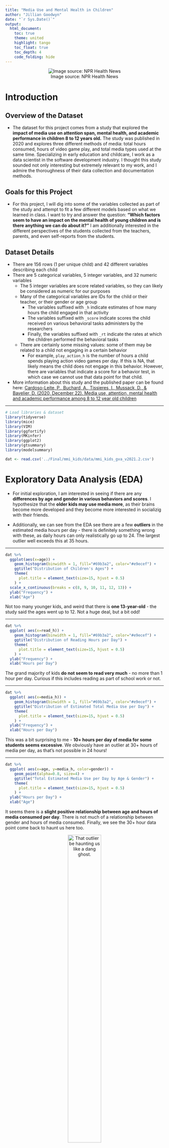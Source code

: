```yaml
---
title: "Media Use and Mental Health in Children"
author: "Jillian Goodwyn"
date: "`r Sys.Date()`"
output: 
  html_document:
    toc: true
    theme: united
    highlight: tango
    toc_float: true
    toc_depth: 4
    code_folding: hide
---
```


<center>![Image source: NPR Health News](https://media.npr.org/assets/img/2010/07/07/tvkid-a7f2bd2de5928a18877644bca7d380c909ed0501-s1100-c50.jpg)</center>

# Introduction

## Overview of the Dataset

-   The dataset for this project comes from a study that explored the **impact of media use on attention span, mental health, and academic performance in children 8 to 12 years old.** The study was published in 2020 and explores three different methods of media: total hours consumed, hours of video game play, and total media types used at the same time. Specializing in early education and childcare, I work as a data scientist in the software development industry. I thought this study sounded not only interesting but extremely relevant to my work, and I admire the thoroughness of their data collection and documentation methods.

## Goals for this Project

-   For this project, I will dig into some of the variables collected as part of the study and attempt to fit a few different models based on what we learned in class. I want to try and answer the question: **"Which factors seem to have an impact on the mental health of young children and is there anything we can do about it?"** I am additionally interested in the different perspectives of the students collected from the teachers, parents, and even self-reports from the students.

## Dataset Details

-   There are 156 rows (1 per unique child) and 42 different variables describing each child
-   There are 5 categorical variables, 5 integer variables, and 32 numeric variables
    -   The 5 integer variables are score related variables, so they can likely be considered as numeric for our purposes
    -   Many of the categorical variables are IDs for the child or their teacher, or their gender or age group
        -   The variables suffixed with `_h` indicate estimates of how many hours the child engaged in that activity
        -   The variables suffixed with `_score` indicate scores the child received on various behavioral tasks administers by the researchers
        -   Finally, the variables suffixed with `_rt` indicate the rates at which the children performed the behavioral tasks
    -   There are certainly some missing values: some of them may be related to a child not engaging in a certain behavior
        -   For example, `play_action_h` is the number of hours a child spends playing action video games per day. If this is NA, that likely means the child does not engage in this behavior. However, there are variables that indicate a score for a behavior test, in which case we cannot use that data point for that child.
-   More information about this study and the published paper can be found here: [Cardoso-Leite, P., Buchard, A., Tissieres, I., Mussack, D., & Bavelier, D. (2020, December 22). Media use, attention, mental health and academic performance among 8 to 12 year old children](https://psyarxiv.com/bhnam/)

------------------------------------------------------------------------

```r
# Load libraries & dataset
library(tidyverse)
library(mice)
library(VIM)
library(ggfortify)
library(MKinfer)
library(ggplot2)
library(gtsummary)
library(modelsummary)

dat <- read.csv('../Final/mmi_kids/data/mmi_kids_gva_v2021.2.csv')
```

# Exploratory Data Analysis (EDA)

-   For initial exploration, I am interested in seeing if there are any **differences by age and gender in various behaviors and scores**. I hypothesize that the **older kids may use media more**, as their brains become more developed and they become more interested in socializig with their friends.

-   Additionally, we can see from the EDA see there are a few **outliers** in the estimated media hours per day - there is definitely something wrong with these, as daily hours can only realistically go up to 24. The largest outlier well exceeds this at 35 hours.

------------------------------------------------------------------------

```r
dat %>%
  ggplot(aes(x=age)) +
    geom_histogram(binwidth = 1, fill="#69b3a2", color="#e9ecef") +
    ggtitle("Distribution of Children's Ages") +
    theme(
      plot.title = element_text(size=15, hjust = 0.5)
    ) +
  scale_x_continuous(breaks = c(8, 9, 10, 11, 12, 13)) +
  ylab("Frequency") +
  xlab("Age")
```

Not too many younger kids, and weird that there is **one 13-year-old** - the study said the ages went up to 12. Not a huge deal, but a bit odd!

------------------------------------------------------------------------

```r
dat %>%
  ggplot( aes(x=read_h)) +
    geom_histogram(binwidth = 1, fill="#69b3a2", color="#e9ecef") +
    ggtitle("Distribution of Reading Hours per Day") +
    theme(
      plot.title = element_text(size=15, hjust = 0.5)
    ) +
  ylab("Frequency") +
  xlab("Hours per Day")
```

The grand majority of kids **do not seem to read very much** - no more than 1 hour per day. Curious if this includes reading as part of school work or not.

------------------------------------------------------------------------

```r
dat %>%
  ggplot( aes(x=media_h)) +
    geom_histogram(binwidth = 1, fill="#69b3a2", color="#e9ecef") +
    ggtitle("Distribution of Estimated Total Media Use per Day") +
    theme(
      plot.title = element_text(size=15, hjust = 0.5)
    ) +
  ylab("Frequency") +
  xlab("Hours per Day")
```

This was a bit surprising to me - **10+ hours per day of media for some students seems excessive**. We obviously have an outlier at 30+ hours of media per day, as that's not possible in 24 hours!

------------------------------------------------------------------------

```r
dat %>%
  ggplot( aes(x=age, y=media_h, color=gender)) +
    geom_point(alpha=0.8, size=4) +
    ggtitle("Total Estimated Media Use per Day by Age & Gender") +
    theme(
      plot.title = element_text(size=15, hjust = 0.5)
    ) +
  ylab("Hours per Day") +
  xlab("Age")
```

It seems there is a **slight positive relationship between age and hours of media consumed per day**. There is not much of a relationship between gender and hours of media consumed. Finally, we see the 30+ hour data point come back to haunt us here too.

<center>![That outlier be haunting us like a dang ghost.](https://media.tenor.com/u1p3ddl1iT4AAAAd/ghost-dance-summer-camp-island.gif){width="50%"}</center>

------------------------------------------------------------------------

```r
dat %>%
  ggplot( aes(x=k6_score, y=play_nonaction_h, color=gender)) +
    geom_point(alpha=0.8, size=4) +
    ggtitle("Non-Action Video Game Hours per Day by Distress Score & Gender") +
    theme(
      plot.title = element_text(size=15, hjust = 0.5)
    ) +
  ylab("Hours per Day") +
  xlab("Distress Score")
```

Looking at just **non-action video game play**, we see females leading the pack with the higher hours played. However, we see **males at the high end of distress**. Overall, the data points are rather spread and I would be hesitant to make any sweeping conclusions here without more data to back them up.

<center>![...does cooking in Breath of the Wild count as non-action game play??](https://64.media.tumblr.com/7a5f3925e8e8351619759a2a9566bb03/tumblr_omsjs7eiVk1r85hlio1_r1_540.gif)</center>

------------------------------------------------------------------------

```r
dat %>%
  ggplot( aes(x=k6_score, y=play_action_h, color=gender)) +
    geom_point(alpha=0.8, size=4) +
    ggtitle("Action Video Game Hours per Day by\nDistress Score & Gender") +
    theme(
      plot.title = element_text(size=15, hjust = 0.5)
    ) +
  ylab("Hours per Day") +
  xlab("Distress Score")
```

Looking at hours of **action video games played per day**, we see almost exclusively **males** at the high ends for both hours played and distress scores. Video game play and gender might be good candidates for explanatory variables later on in this analysis!

<center>![Action games, AKA lots of BOOM POW BAM explosions n\' stuff!](https://j.gifs.com/n54MRD.gif)</center>

------------------------------------------------------------------------

```r
dat %>%
  ggplot( aes(x=mw_score, y=play_action_h, color=gender)) +
    geom_point( alpha=0.8, size=4) +
    ggtitle("Action Video Game Hours per Day by\nMind Wandering Score & Gender") +
    theme(
      plot.title = element_text(size=15, hjust = 0.5)
    ) +
  ylab("Hours per Day") +
  xlab("Mind Wandering Score")
```

Keeping on the topic of action video games, I wanted to likewise look at the **Mind-Wandering Score** that was collected by researchers. We do not see anything too extreme other than a handful of male players who spent a lot of time playing these games and have a slightly higher mind wandering score. However, I find it especially interesting that the students with the **highest mind wandering scores actually have very low action video game hours**. This could be informative!

------------------------------------------------------------------------

## Principal Component Analysis (PCA)

PCA is a method to **reduce the dimensionality** of our dataset and distill the information that helps best explain the variance in the data. Looking at the PCA helps us determine which features give us the most salient information about patterns we are looking for.

Two methods of evaluating the PCA are using a **scree plot** and **biplot with loadings**.

<center>![Did someone say 'salient'?](https://media2.giphy.com/media/duKV1YBPhDtd9efnrR/giphy.gif?cid=6c09b952655c355f30fe3931fe210d31a1539034fd5604a1&rid=giphy.gif&ct=g){width="50%"}</center>

```r
pca <- prcomp(na.omit(dat[, c('age', 'grades', 'read_h', 'video_h', 'music_h', 'write_h', 'create_h',
             'play_action_h', 'play_nonaction_h', 'surf_h', 'skype_h', 'talk_h', 'mmi_score',
             'k6_score', 'sdq_score', 'ct_score', 'cp_score', 'sleep_score', 'mw_score', 
             'grit_score', 'toi_score', 'd2_rt', 'sart_rt', 'blast_rt')]),
              center = TRUE, scale. = TRUE)

screeplot(pca, type="lines")
```

In the **scree plot**, we see that the **first principle component* captures the most variation**, and then the second captures some variation, and so on. Past the 2nd principle component, we see less and less variation being explained. Therefore, it seems the first and second components distilled the most information.

***

<center><font size=4>**Biplot with Loadings**</font></center>

```r
autoplot(pca, data = na.omit(dat), colour = "school_year", loadings=TRUE, loadings.label=TRUE)
```

For the PCA biplot with loadings, there was **not a clear separation by school year**. The labels get a bit cluttered, but we see that:

- The **Sleep Score** is opposite of the **Strength & Difficulties Score**, the **Parent Score**, and the **K6 Distress Score**
  - This means there is a **negative** relationship between these variables for these components. This will be useful for our analyses!
- Likewise, we see that the **Grit Score** and **Grades** are opposite of several of the **Video Game** related variables. This is also interesting!

------------------------------------------------------------------------

# Data Cleaning

## Cleaning Overview

- One of the students **filled out his responses as the max of each possible response**, resulting in unrealistic data. I decided to remove this data point for the remainder of the analysis.
- Additionally, **some students were missing all of their media consumption data**, and I did not want to impute or make assumptions for these data points. Therefore, these students were removed as well. This left **130 students** with some minor missing data that can be imputed using the MICE package.

<center>![No cheating on your responses please!](https://media.tenor.com/AKS0zwKDvMcAAAAd/mr-bean-exams.gif)</center>

- I chose to use the **MICE package** to impute missing values. I have used this in the past and was pleased with the results. Basically, this package uses multiple regression to predict what the missing values are.
- I like the MICE method because it does not assume that the data are normally distributed and also assumes the data are missing randomly. These assumptions were appropriate for this project. [Source](https://www.analyticsvidhya.com/blog/2016/03/tutorial-powerful-packages-imputing-missing-values/)

- MICE also has really nice **plots to visualize and evaluate missing values** - let's go ahead and use that first!

```r
# Remove student with fake data
dat <- dat[dat$kid != 'k029', ]

# Remove rows with more than 50% NA
dat_drop <- dat[which(rowMeans(!is.na(dat)) > 0.60), ]

# Select the numerical columns with the missing data
dat_mis <- select(dat_drop, c('grades':'blast_miss_rate'))

# Create a really nice MICE plot to show missing value patterns
mice_plot <- aggr(dat_mis, col=c('navyblue','yellow'),
                    numbers=TRUE, sortVars=TRUE,
                    labels=names(dat_mis), cex.axis=.7,
                    gap=3, ylab=c("Missing data","Pattern"))
```

- We see the **Grit Score** is by far the variable with the most missing values. This is acceptable because I do not plan to heavily use this variable for prediction.
- However, I see that the **Child's Parent Score** for ADHD-like behavior (`cp_score`) also has a lot of missing values, and I would actually like to use this variable in my analysis. I feel comfortable moving forward with the MICE imputation, but will closely evaluate the results when considering the Child's Parent Score.

```r
# Note that this code chunk below is set NOT to run because I imputed the data beforehand and already saved the file. The imputation takes several minutes, so I have saved the imputed dataset and loaded it here.

# Perform the imputation
 dat_imputed <- mice(dat_mis, m=5, maxit = 50, method = 'pmm', seed = 500)

# Select one of the imputed datasets to use (Using 2 here)
 dat_imp_complete <- complete(dat_imputed, 2)

# Grab the categorical variables that we did not impute
 dat_cat <- select(dat_drop, c('kid':'gender'))

# Concat the imputed data to the categorical cols
 imputed_full <- cbind(dat_cat, dat_imp_complete)

 write.csv(imputed_full, '../Final/data_imputed.csv')
```

```r
# Load the data for real this time
imputed_full <- read.csv('data_imputed.csv')
```

<center>![Thank you, MICE!](https://media.tenor.com/LJ2LWBtL6wUAAAAC/dancing-mice-dancing-mouse.gif)</center>

------------------------------------------------------------------------

# Hypothesis Testing

## T-Tests

My goal with the t-tests is to explore if there are any **differences between the teachers in relation to the grades that students self-reported**. A teacher or professor can have a huge impact on a student's specific learning style, so I am interested to see if there is anything of interest here.

```r

teachers <- na.omit(unique(imputed_full$teacher))
B <- length(teachers)

# Compute the number of pairs, and create an appropriately
# sized data frame to store the p-values in:
n_comb <- choose(B, 2)
p_values <- data.frame(group1 = vector("character", n_comb),
                       group2 = vector("character", n_comb),
                       p = vector("numeric", n_comb))

# Loop over all pairs:
k <- 1 # Counter variable
for(i in 1:(B-1))
{
  for(j in (i+1):B)
  {
    # Run a t-test for the current pair:
    test_res <- perm.t.test(grades ~ teacher, 
                            data = subset(imputed_full,
                                          teacher == teachers[i] | teacher == teachers[j]))
    # Store the p-value:
    p_values[k, ] <- c(teachers[i], teachers[j], test_res$p.value)
    # Increase the counter variable:
    k <- k + 1
  }
}

p_values$bonf <- p.adjust(p_values$p, method = "bonferroni")
p_values$holm <- p.adjust(p_values$p, method = "holm")
p_values$bh <- p.adjust(p_values$p, method = "BH")

knitr::kable(p_values)
```

Wow this is interesting! **Teacher 11 shows up as having a very low p-value with almost all other teachers**.
- The **confidence intervals do NOT include zero** for teacher 11's comparisons, so we can be quite confident that the relationship we are seeing is valid.
- In fact, since I was running so many hypothesis tests I made sure to use a couple different **p-value corrections**:
  - While there was no hope at all for finding relationships between most of the other teachers and their grades, teacher 11 was still statistically significant.
  - It seems the self-reported grades were truly quite different for this teacher. I cannot resist, so I will make a couple brief exploratory graphs here.

```r
ggplot(imputed_full, aes(x = reorder(teacher, -grades), y = grades)) + 
  geom_bar(position = "dodge",
           stat = "summary",
           fun = "mean",
           fill="#69b3a2") +
  # Fancy title
  ggtitle("Teachers by Average Self-Reported Student Grades") +
  xlab("Teacher") +
  ylab("Average Student Grades") +
  # Move the title to the center 
  theme(plot.title = element_text(hjust = 0.5))
```

We clearly see that Teacher T11 has much lower self-reported student grades. Let's dig further into which grades this teacher covers - it is possible they have special needs or a tough class.

```r
knitr::kable(table(imputed_full$teacher, imputed_full$school_year))
```

Aha!, teacher T11 teaches **exclusively special needs classes**. This certainly explains the grades we are seeing. Special needs students may **not have self-reported their grades the same way as neuro-typical students**, and it's even possible that someone else entered the grades for these students. We will definitely need to keep this in mind as we continue with our analyses.

***

## Wilcoxon-Mann-Whitney Test

Next, I'm curious to see if there is any difference in the **number of hours boys and girls play video games per day**.

- I hypothesize that there will be a difference, and boys will play more video games than girls.

```r
ladies <- imputed_full[imputed_full$gender == "female",]
gents <- imputed_full[imputed_full$gender == "male",]

print(wilcox.test(ladies$play_h, gents$play_h))
print(paste("Girls average hours of video games per day: ", round(mean(ladies$play_h), 2)))
print(paste("Boys average hours of video games per day: ", round(mean(gents$play_h), 2)))
```

We indeed see a difference between the number of hours that boys and girls play video games. **The boys played an average of just over an hour of video games per day, while the girls played about 45 minutes per day.**

```r
ggplot(imputed_full, aes(x=gender, y=play_h, color=gender, fill=gender) ) + 
  geom_violin() +
  # Fancy title
  ggtitle("Hours of Video Games Played Per Day by Gender") +
  xlab("Gender") +
  ylab("Hours of Video Games Played ") +
  # Move the title to the center 
  theme(plot.title = element_text(hjust = 0.5))
```

***

## Correlation Test

Moving on, I am interested in seeing if there is any **correlation between a child's Distress Score and the Sleep Score that they received**.

- Sleep score is an "estimate of the child's sleep quality; a higher score indicates better sleep and less fatigue."
- Not getting enough sleep can be disastrous for performance and mental health, so I am curious if there is some sort of relationship in this dataset.

```r
corr <- cor.test(imputed_full$k6_score, imputed_full$sleep_score,
         use = "pairwise.complete")

print(corr)

ggplot(imputed_full, aes(k6_score, sleep_score)) +
  geom_point() +
  # Fancy title
  ggtitle("Sleep Score by Distress Score") +
  xlab("Distress Score") +
  ylab("Sleep Score") +
  # Move the title to the center 
  theme(plot.title = element_text(hjust = 0.5))
```

- The **correlation is -0.39 (medium strength)**, the **p-value is < 0.001**, and **0 is not included in the confidence interval**
- Therefore, there is enough evidence to reject the null hypothesis that there is no relationship. We can conclude that **there is evidence of a negative relationship between distress and sleep quality**. That is, the poorer the sleep quality, the higher the distress score.

***

## Chi-Squared Test

I was listening to a **Malcolm Gladwell** podcast about how teachers had a strong impact on the performance of their students. Since we want to explore categorical variables for the Chi-Squared Test, I am interested in exploring if there is a **relationship between the teacher and the gender of the student.**

```r
knitr::kable(table(imputed_full$teacher, imputed_full$gender))
chisq.test(table(imputed_full$teacher, imputed_full$gender),
           simulate.p.value = TRUE)
```

Not super surprising, but still encouraging to see that the gender of students does not seem to interact with the teachers.

<center>![Sorry if this analysis has disappointed you, Malcolm!!](https://c.tenor.com/fIWuZ4PncksAAAAC/thats-the-point-malcolm-gladwell.gif)</center>

------------------------------------------------------------------------

# Modeling: Regression

## Attribute Selection

I am interested in the **K-6 distress scale score** (`k6_score`) and the **Strength and Difficulties Questionnaire score** (`sdq_score`). *NOTE: I am thinking these two variables may appear to be similar on the surface, but I am interested in exploring if there are any underlying factors that differ.*

-   The **K-6 distress scale** measures psychological distress including anxiety and depression. The higher the score, the higher the levels of distress.

-   The **Strength and Difficulties score** measures levels of socio-emotional difficulty. The higher the score, the more social and emotional difficulties the child is experiencing.

- My hypothesis is that there is no difference between K-6 distress and socio-emotional difficulty in terms of their predictors.

My goal is to fit **identical models for both dependent variables** so I can see if there are any **underlying differences between the two**. 

  - I am interested in exploring variables such as the **ages of the kids, gender, grades, total media consumed, the perspectives of the teachers and parents, and sleep habits**. 
  - There are also various other attributes about the children that available, such as the **"mind wandering"** and **"growth mindset"** scores.
  
***

## Model: K-6 Distress

```r
# Create some one-hot encoded variables so we can use them
imputed_full$age_group <- as.factor(imputed_full$age_group)
imputed_full$gender <- as.factor(imputed_full$gender)

# Fit linear regression model for K6 distress
m_k6 <- lm(k6_score ~ age_group + gender + grades + read_h + video_h + music_h +
             create_h + play_action_h + play_nonaction_h + surf_h + skype_h +
              talk_h + mmi_score + sdq_score + ct_score + cp_score + 
             sleep_score + mw_score + toi_score + d2_rt + sart_rt + blast_rt, 
           data = imputed_full)

# Pretty up the results
m_k6 %>%
  gtsummary::tbl_regression() %>%
  gtsummary::bold_labels() %>%
  gtsummary::bold_p(t=0.05) %>%
  gtsummary::add_glance_source_note()
```

Fabulous. First, we have an **R-square value of 0.48**, which is not too shabby for a social science dataset! This means that our model is explaining about **half of the variation that we are seeing** in the data.

***

### Increasers

Which variables seem to relate to a child having more distress? We see significant, positive relationships with the following variables:

1. **Strengths & Difficulties score** (`sdq_score`)
2. **Mind Wandering score** (`mw_score`)
3. **D2 Response Time** (`d2_rt`)

***

#### 1. Strengths & Difficulties Score

- Significant at the p < 0.001 level
- For every increase in this score, we will see an increase in the Distress score of 0.32
- It is not surprising that we see a relationship between distress and the Strengths & Difficulties score. As I hypothesized, I figured these two variables were likely to correlate to one another
- The more distress a child is in, the more likely they are to also have social and behavioral difficulties

```r
imputed_full %>%
  ggplot( aes(x=sdq_score, y=k6_score) ) +
    geom_point(alpha=0.8, size=4, color="red") +
    ggtitle("K6 Distress Score vs Strengths & Difficulties Score") +
    theme(
      plot.title = element_text(size=15, hjust = 0.5)
    ) +
  ylab("K6 Distress Score") +
  xlab("SDQ Score")
```

***

#### 2. Mind Wandering Score

- Significant at the p < 0.024 level
- For every increase in this score, we see an increase in the Distress Score of 3.2
- This one is also not surprising! Mind wandering can make it difficult to focus and accomplish tasks, which can understandably create distress for students

```r
imputed_full %>%
  ggplot( aes(x=mw_score, y=k6_score)) +
    geom_point(alpha=0.8, size=4, color="red") +
    ggtitle("K6 Distress Score vs Mind Wandering Score") +
    theme(
      plot.title = element_text(size=15, hjust = 0.5)
    ) +
  ylab("K6 Distress Score") +
  xlab("Mind Wandering Score")
```

***

#### 3. D2 Response Time

*The Response Time score refers to the amount of time in seconds that it took students to respond to a task given by the researchers.*

- p < 0.007
- For every increase in response time we see an increase in the distress score of 3.8
- It seems that kids who had longer response times may have higher levels of distress
- It is possible that more distress could cloud thinking and therefore response time

```r
imputed_full %>%
  ggplot( aes(x=d2_rt, y=k6_score)) +
    geom_point(alpha=0.8, size=4, color="red") +
    ggtitle("K6 Distress Score vs D2 Response Time") +
    theme(
      plot.title = element_text(size=15, hjust = 0.5)
    ) +
  ylab("K6 Distress Score") +
  xlab("D2 Response Time")
```

*** 

### Decreasers of Distress

From the regression model, we see significant inverse relationships with Distress and the following variables: 

1. **Daily Hours Spent Creating Content** (`create_h`)
2. **Daily Hours Spent Playing Non-Action Video Games** (`play_nonaction_h`)
3. **Daily Hours Spent Talking to Others without Tech** (`talk_h`)
4. **BLAST score** (`blast_rt`)

***

#### 1. Daily Hours Spent Creating Content 

- p < 0.038
- For every increase in Content Creation we the Distress Score increase by 0.81
- This means that kids who spent more time creating images, art, and other content had lower levels of distress. A great reason to put that creative thinking cap on!

```r
imputed_full %>%
  ggplot( aes(x=create_h, y=k6_score)) +
    geom_point(alpha=0.8, size=4, color="blue") +
    ggtitle("K6 Distress Score vs Daily Content Creation") +
    theme(
      plot.title = element_text(size=15, hjust = 0.5)
    ) +
  ylab("K6 Distress Score") +
  xlab("Daily Content Creation Hours")
```

***

#### 2. Daily Hours Spent Playing Non-Action Video Games

- Significant at the p < 0.03 level
- For every increase in non-action video game play, we see a decrease in the distress score by 1
- Perhaps non-action video games are more relaxing and help reduce distress levels

```r
imputed_full %>%
  ggplot( aes(x=play_nonaction_h, y=k6_score)) +
    geom_point(alpha=0.8, size=4, color="blue") +
    ggtitle("K6 Distress Score vs by Daily Non-Action Video Games") +
    theme(
      plot.title = element_text(size=15, hjust = 0.5)
    ) +
  ylab("K6 Distress Score Score") +
  xlab("Daily Non-Action Video Game Hours")
```

***

#### 3. Daily Hours Spent Talking to Others without Tech

- Significant at the p < 0.038 level
- For every increase in this variable we see a decrease in distress by 0.34
- Perhaps students felt more focused when talking without technology and experienced lower levels of distress without relying on technology. It would be interesting to see how this holds up since the pandemic, as we have become extremely reliant on technology for communication!

```r
imputed_full %>%
  ggplot( aes(x=talk_h, y=k6_score)) +
    geom_point(alpha=0.8, size=4, color="blue") +
    ggtitle("K6 Distress Score vs Daily Non-Tech Talking") +
    theme(
      plot.title = element_text(size=15, hjust = 0.5)
    ) +
  ylab("K6 Distress Score") +
  xlab("Daily Non-Tech Talking Hours")
```

***

#### 4. BLAST Score

*"BLAST" refers to a response time test where a higher score means a better response time.*

- Significant at the p < 0.001 level
- For every increase in this variable we see a decrease in the distress score by 4.7
- It seems that children with less distress were able to perform better on this task

```r
imputed_full %>%
  ggplot( aes(x=blast_rt, y=k6_score)) +
    geom_point(alpha=0.8, size=4, color="blue") +
    ggtitle("K6 Distress Score vs BLAST Score") +
    theme(
      plot.title = element_text(size=15, hjust = 0.5)
    ) +
  ylab("K6 Distress Score") +
  xlab("BLAST Score")
```

*** 

## Model: Strength & Difficulties

```r
# Fit linear regression model for Strength & Difficulties score
m_sdq <- lm(sdq_score ~ age_group + gender + grades + read_h + video_h + music_h +
             create_h + play_action_h + play_nonaction_h + surf_h + skype_h +
              talk_h + mmi_score + k6_score + ct_score + cp_score + 
             sleep_score + mw_score + toi_score + d2_rt + sart_rt + blast_rt, 
           data = imputed_full)
m_sdq %>%
  gtsummary::tbl_regression() %>%
  gtsummary::bold_labels() %>%
  gtsummary::bold_p(t=0.05) %>%
  gtsummary::add_glance_source_note()
```

Adjusted R-squared of the model is 0.54, which is not bad. We are explaining about 54% of the variation in our data with these variables.

***

### Increasers

We see three significant increasers of the Strengths and Difficulties score:

1. **Daily Hours Spent Playing Non-Action Video Games** (`play_nonaction_h`)
2. **Multitasking Score** (`mmi_score`)
3. **K6 Distress and Anxiety Score** (`k6_score`)

***

#### 1. Daily Hours Spent Playing Non-Action Video Games

- Significant at the p < 0.032 level
- For every increase we see a 1.4 increase in the Strengths & Difficulties Score
- I am INCREDIBLY surprised to see Daily Hours Spent Playing Non-Action Video Games show up as an increaser here, especially since we saw it as a decreaser for the Distress score above
- This is a real head-scratcher for me, and I would be interested in digging into the specific types of non-action games being played and if there are different genres

```r
imputed_full %>%
  ggplot( aes(x=play_nonaction_h, y=sdq_score)) +
    geom_point(alpha=0.8, size=4, color="red") +
    ggtitle("Strengths & Difficulties Score vs Daily Non-Action Video Games") +
    theme(
      plot.title = element_text(size=15, hjust = 0.5)
    ) +
  ylab("SDQ Score") +
  xlab("Daily Non-Action Video Games Hours")
```

***

#### 2. Multitasking Score

- Significant at the p < 0.004 level
- For every increase in this score we see a 1.1 increase in the Strengths & Difficulties Score
- This one is interesting, as the multitasking score is a rating of how many forms of media the students report using at the same time
- It is definitely possible that extreme multitasking could impact social and behavioral difficulties

```r
imputed_full %>%
  ggplot( aes(x=mmi_score, y=sdq_score)) +
    geom_point(alpha=0.8, size=4, color="red") +
    ggtitle("Strengths & Difficulties Score vs Media Multitasking") +
    theme(
      plot.title = element_text(size=15, hjust = 0.5)
    ) +
  ylab("SDQ Score") +
  xlab("Media Multitasking")
```

***

#### 3. K6 Distress and Anxiety Score

- Significant at the p < 0.001 level
- For every increase in this variable the Strengths and Difficulties Score also increases by 0.6
- Again, not too surprising with this as we saw that these variables were related previously

*THIS IS THE SAME GRAPH AS ABOVE but I am showing it again for uniformity!*

```r
imputed_full %>%
  ggplot( aes(x=k6_score, y=sdq_score)) +
    geom_point(alpha=0.8, size=4, color="red") +
    ggtitle("Strengths & Difficulties Score vs K6 Distress Score") +
    theme(
      plot.title = element_text(size=15, hjust = 0.5)
    ) +
  ylab("SDQ Score") +
  xlab("K6 Distress Score")
```

***

### Decreasers

Overall, there are some interesting nuggets on the decreasers for the Strengths and Difficulties score:

1. **Grades**
2. **Daily Hours Watching Videos**
3. **Sleep Score**

***

#### 1. Grades

- Significant at the p < 0.002 level
- For every increase in grades, we see a decrease in Strengths & Difficulties Score of 8.8
- This also means the lower a student's grades, the higher their socio-emotional difficulties likely are
- This is likely not causation, as we can imagine that this could be a two-way road: socio-emotional difficulties can lead to low grades, but the inverse is likely true as well
- Emotions are not simple: there is probably a more complex relationship going on here and we are just hitting the tip of the iceberg!

```r
imputed_full %>%
  ggplot( aes(x=grades, y=sdq_score)) +
    geom_point(alpha=0.8, size=4, color="blue") +
    ggtitle("Strengths & Difficulties Score vs Grades") +
    theme(
      plot.title = element_text(size=15, hjust = 0.5)
    ) +
  ylab("SDQ Score") +
  xlab("Grades")
```

***

#### 2. Daily Hours Watching Videos

- Significant at the p < 0.017 level
- For every increase in video watching, we see a 1.0 decrease in the Strengths & Difficulties score
- Perhaps kids are finding entertaining or educational videos that are soothing to watch
- More data digging would be fantastic here to find out what video content kids are interested in

```r
imputed_full %>%
  ggplot( aes(x=video_h, y=sdq_score)) +
    geom_point(alpha=0.8, size=4, color="blue") +
    ggtitle("Strengths & Difficulties Score vs Sleep Score") +
    theme(
      plot.title = element_text(size=15, hjust = 0.5)
    ) +
  ylab("SDQ Score") +
  xlab("Daily Hours Watching Videos")
```

*NOTE: This graph honestly seems weird! I would have expected a much clearer inverse relationship, but the datapoints are quite spread. Further investigation required!*

***

#### 3. Sleep Score

- Significant at the p < 0.001 level
- For every increase in sleep quality, the Strengths & Difficulties Score decreases by 8.7
- It seems better sleep and less difficulties are related...
- Personally, I know I have a lot less struggles when I am well rested!

```r
imputed_full %>%
  ggplot( aes(x=sleep_score, y=sdq_score)) +
    geom_point(alpha=0.8, size=4, color="blue") +
    ggtitle("Strengths & Difficulties Score vs Sleep Score") +
    theme(
      plot.title = element_text(size=15, hjust = 0.5)
    ) +
  ylab("SDQ Score") +
  xlab("Sleep Score")
```

***

## Diagnostic Plots

### K-6 Distress Model Diagnostics

```r
autoplot(m_k6, which = 1:6, ncol = 2, label.size = 3)
```

Observations:

*NOTE: I had investigated outliers from a previous look at this data and eliminated them before this attempt at this analysis.*

- The residuals look pretty good without a massive amount of spread or clumping
- The Q-Q plot does wander away at right tail, which could be investigated further
- For Cook's distance, the points are well below 1
- Overall no the datapoints appear to have a wild amount of leverage, so we seem to be in decent shape

***

### Strengths & Difficulties Model Diagnostics

```r
autoplot(m_sdq, which = 1:6, ncol = 2, label.size = 3)
```

Observations:

- Very similar results to the previous model where the residuals look good but the QQ plot is actually better than the previous model
- Some slight fluctation in the tails but nothing extreme
- Again, no crazy outliers since I had already addressed them from previous familiarity with this dataset and the initial cleaning
- No suspicious datapoints are evident in the Cook's distance and Leverage plots

<center>![Hopefully my diagnostic plots were a bit more optimistic!](https://media4.giphy.com/media/3orif5JHN2ymsSryRq/giphy.gif)</center>

***

# Final Thoughts

- We saw some astonishing differences in potential underlying factors for distress and for social-emotional difficulties. I would have thought these were closely interdependent and would have similar relationships with the explanatory variables, but this was not the case. 
- I was most surprised by the **Daily Hours Spent Playing Non-Action Video Games** variable showing up as a decreaser in the first model but then as an increaser in the second model! As I had mentioned, it would be great to get additional data to further dig into this and see if there are sub-genres that appear.

**Some parting thoughts and recommendations:**

1. Stress, anxiety, and depression can have a spider-web effect into many other parts of a person's life - it's astonishing to already see these effects with kids at such young ages in life.

2. It is possible that more distress could cloud thinking and therefore response time.

3. Consider spending a little extra time creating content rather than consuming content.

4. Get a good night's rest when possible! This is possibly the most important piece of advice!

<center>![Create some new content just like Bob Ross](https://media.tenor.com/gHo3jnYbDYwAAAAC/bob-ross-painting.gif)</center>

<center>**Thank you for reading!**</center>
